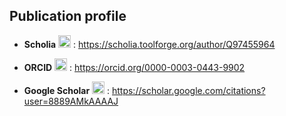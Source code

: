 ## Publication profile

* **Scholia** ![](https://upload.wikimedia.org/wikipedia/commons/5/5b/Scholia_Logo_Improved.svg){height=20} : <https://scholia.toolforge.org/author/Q97455964>

* **ORCID** ![](https://upload.wikimedia.org/wikipedia/commons/0/06/ORCID_iD.svg){height=20} : <https://orcid.org/0000-0003-0443-9902>

* **Google Scholar** ![](https://upload.wikimedia.org/wikipedia/commons/c/c7/Google_Scholar_logo.svg){height=20} : <https://scholar.google.com/citations?user=8889AMkAAAAJ>
